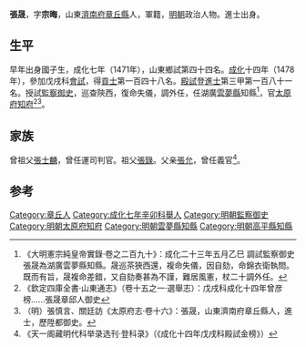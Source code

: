{{Otheruses|other=名为张晟的其他人物|张晟}}

'''張晟'''，字'''宗晦'''，山東[[濟南府|濟南府]][[章丘縣|章丘縣]]人，軍籍，[[明朝|明朝]]政治人物。進士出身。

==生平==
早年出身國子生，成化七年（1471年），山東鄉試第四十四名。[[成化|成化]]十四年（1478年），參加戊戌科[[會試|會試]]，得[[貢士|貢士]]第一百四十八名。[[殿試|殿試]]登[[進士|進士]]第三甲第一百八十一名。授試[[監察御史|監察御史]]，巡查陝西，復命失儀，調外任，任湖廣[[雲夢縣|雲夢縣]]知縣<ref>《大明憲宗純皇帝實錄·卷之二百九十》：成化二十三年五月乙巳 調試監察御史張晟為湖廣雲夢縣知縣。晟巡茶狹西還，複命失儀，因自劾，命錦衣衛執問。既而有旨，晟複命差錯，又自劾奏甚為不謹，難居風憲，杖二十調外任。</ref>，官[[太原府|太原府]][[知府|知府]]<ref>《欽定四庫全書·山東通志》（卷十五之一·選舉志）：戊戌科成化十四年曾彦榜……張晟章邱人御史</ref><ref>（明）張慎言、關廷訪《太原府志·卷十六》：張晟，山東濟南府章丘縣人，進士，歷陞都御史。</ref>。

==家族==
曾祖父[[張士麟|張士麟]]，曾任運司判官。祖父[[張錄|張錄]]。父亲[[張允|張允]]，曾任義官<ref>《天一阁藏明代科举录选刊·登科录》（《成化十四年戊戌科殿試金榜》）</ref>。

==参考==
{{reflist}}

{{成化十四年戊戌科殿試金榜}}

{{Authority control}}

{{DEFAULTSORT:Zhang張}}
[[Category:章丘人|Category:章丘人]]
[[Category:成化七年辛卯科舉人|Category:成化七年辛卯科舉人]]
[[Category:明朝監察御史|Category:明朝監察御史]]
[[Category:明朝太原府知府|Category:明朝太原府知府]]
[[Category:明朝雲夢縣知縣|Category:明朝雲夢縣知縣]]
[[Category:明朝高平縣知縣|Category:明朝高平縣知縣]]


{{明朝人物小作品}}